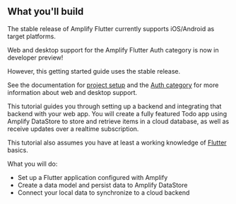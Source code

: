 ## What you'll build

The stable release of Amplify Flutter currently supports iOS/Android as target platforms.

<Callout warning>

Web and desktop support for the Amplify Flutter Auth category is now in developer preview! 

However, this getting started guide uses the stable release.

See the documentation for [project setup](/lib/project-setup/create-application) and the [Auth category](/lib/auth/getting-started) for more information about web and desktop support.


</Callout>

This tutorial guides you through setting up a backend and integrating that backend with your web app. You will create a fully featured Todo app using Amplify DataStore to store and retrieve items in a cloud database, as well as receive updates over a realtime subscription.

This tutorial also assumes you have at least a working knowledge of [Flutter](https://flutter.dev/) basics.

What you will do:



* Set up a Flutter application configured with Amplify
* Create a data model and persist data to Amplify DataStore
* Connect your local data to synchronize to a cloud backend

